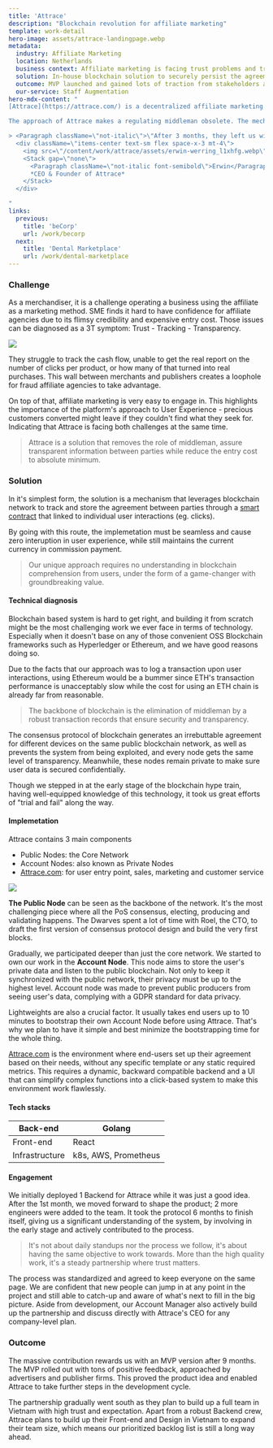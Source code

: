 ```yaml
---
title: 'Attrace'
description: "Blockchain revolution for affiliate marketing"
template: work-detail
hero-image: assets/attrace-landingpage.webp
metadata:
  industry: Affiliate Marketing
  location: Netherlands
  business context: Affiliate marketing is facing trust problems and transparency issues
  solution: In-house blockchain solution to securely persist the agreement between parties
  outcome: MVP launched and gained lots of traction from stakeholders and advertisers
  our-service: Staff Augmentation
hero-mdx-content: "
[Attrace](https://attrace.com/) is a decentralized affiliate marketing network that bridges publishers (like e-commerce websites) and advertisers (like merchant) based in the Netherlands. The platform is capable of registering and auditing any action between parties. The progress has never been more transparent and accurate.

The approach of Attrace makes a regulating middleman obsolete. The mechanism of affiliate marketing is based on sales achieved. Attrace targets every customer size from big merchants to tiny blogs, as it solves all tracking and trust issues between parties. Attrace's blockchain technology enables payment to be processed much more quickly - a lifesaver for a steadier cash flow.

> <Paragraph className=\"not-italic\">\"After 3 months, they left us with great development and improvement, in terms of work result and team synchronization. A worthy evidence for Attrace’s investments and we hope nothing more than to keep going with them in long-term, provide opportunities for these devs to grow with Attrace.\"</Paragraph>
  <div className=\"items-center text-sm flex space-x-3 mt-4\">
    <img src=\"/content/work/attrace/assets/erwin-werring_l1xhfg.webp\" className=\"rounded-full flex-none h-12 w-12\" />
    <Stack gap=\"none\">
      <Paragraph className=\"not-italic font-semibold\">Erwin</Paragraph>
      *CEO & Founder of Attrace*
    </Stack>
  </div>

"
links:
  previous:
    title: 'beCorp'
    url: /work/becorp
  next:
    title: 'Dental Marketplace'
    url: /work/dental-marketplace
---
```


### Challenge

As a merchandiser, it is a challenge operating a business using the affiliate as a marketing method. SME finds it hard to have confidence for affiliate agencies due to its flimsy credibility and expensive entry cost. Those issues can be diagnosed as a 3T symptom: Trust - Tracking - Transparency.

![](assets/attrace-challenges.webp)

They struggle to track the cash flow, unable to get the real report on the number of clicks per product, or how many of that turned into real purchases. This wall between merchants and publishers creates a loophole for fraud affiliate agencies to take advantage.

On top of that, affiliate marketing is very easy to engage in. This highlights the importance of the platform's approach to User Experience - precious customers converted might leave if they couldn't find what they seek for. Indicating that Attrace is facing both challenges at the same time.

> Attrace is a solution that removes the role of middleman, assure transparent information between parties while reduce the entry cost to absolute minimum.

### Solution

In it's simplest form, the solution is a mechanism that leverages blockchain network to track and store the agreement between parties through a [smart contract](https://en.wikipedia.org/wiki/Smart_contract) that linked to individual user interactions (eg. clicks).

By going with this route, the implemetation must be seamless and cause zero interuption in user experience, while still maintains the current currency in commission payment.

> Our unique approach requires no understanding in blockchain comprehension from users, under the form of a game-changer with groundbreaking value.

#### Technical diagnosis

Blockchain based system is hard to get right, and building it from scratch might be the most challenging work we ever face in terms of technology. Especially when it doesn't base on any of those convenient OSS Blockchain frameworks such as Hyperledger or Ethereum, and we have good reasons doing so.

Due to the facts that our approach was to log a transaction upon user interactions, using Ethereum would be a bummer since ETH's transaction performance is unacceptably slow while the cost for using an ETH chain is already far from reasonable.

> The backbone of blockchain is the elimination of middleman by a robust transaction records that ensure security and transparency.

The consensus protocol of blockchain generates an irrebuttable agreement for different devices on the same public blockchain network, as well as prevents the system from being exploited, and every node gets the same level of transparency. Meanwhile, these nodes remain private to make sure user data is secured confidentially.

Though we stepped in at the early stage of the blockchain hype train, having well-equipped knowledge of this technology, it took us great efforts of "trial and fail" along the way.

#### Implemetation

Attrace contains 3 main components

- Public Nodes: the Core Network
- Account Nodes: also known as Private Nodes
- [Attrace.com](https://attrace.com/): for user entry point, sales, marketing and customer service

![](assets/attrace-example.webp)

**The Public Node** can be seen as the backbone of the network. It's the most challenging piece where all the PoS consensus, electing, producing and validating happens. The Dwarves spent a lot of time with Roel, the CTO, to draft the first version of consensus protocol design and build the very first blocks.

Gradually, we participated deeper than just the core network. We started to own our work in the **Account Node**. This node aims to store the user's private data and listen to the public blockchain. Not only to keep it synchronized with the public network, their privacy must be up to the highest level. Account node was made to prevent public producers from seeing user's data, complying with a GDPR standard for data privacy.

Lightweights are also a crucial factor. It usually takes end users up to 10 minutes to bootstrap their own Account Node before using Attrace. That's why we plan to have it simple and best minimize the bootstrapping time for the whole thing.

[Attrace.com](https://attrace.com/) is the environment where end-users set up their agreement based on their needs, without any specific template or any static required metrics. This requires a dynamic, backward compatible backend and a UI that can simplify complex functions into a click-based system to make this environment work flawlessly.

#### Tech stacks

| Back-end       | Golang               |
| -------------- | -------------------- |
| Front-end      | React                |
| Infrastructure | k8s, AWS, Prometheus |

#### Engagement

We initially deployed 1 Backend for Attrace while it was just a good idea. After the 1st month, we moved forward to shape the product; 2 more engineers were added to the team. It took the protocol 6 months to finish itself, giving us a significant understanding of the system, by involving in the early stage and actively contributed to the process.

> It's not about daily standups nor the process we follow, it's about having the same objective to work towards. More than the high quality work, it's a steady partnership where trust matters.

The process was standardized and agreed to keep everyone on the same page. We are confident that new people can jump in at any point in the project and still able to catch-up and aware of what's next to fill in the big picture. Aside from development, our Account Manager also actively build up the partnership and discuss directly with Attrace's CEO for any company-level plan.

### Outcome

The massive contribution rewards us with an MVP version after 9 months. The MVP rolled out with tons of positive feedback, approached by advertisers and publisher firms. This proved the product idea and enabled Attrace to take further steps in the development cycle.

The partnership gradually went south as they plan to build up a full team in Vietnam with high trust and expectation. Apart from a robust Backend crew, Attrace plans to build up their Front-end and Design in Vietnam to expand their team size, which means our prioritized backlog list is still a long way ahead.
